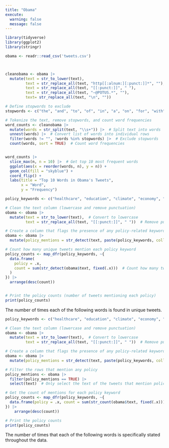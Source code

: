 ```yaml
---
title: "Obama"
execute: 
  warning: false
  message: false
---
```


```r
library(tidyverse)
library(ggplot2)
library(stringr)


```

```r
obama <- readr::read_csv('tweets.csv')




```

```r
cleanobama <- obama |>
  mutate(text = str_to_lower(text),
         text = str_replace_all(text, "http[[:alnum:][:punct:]]*", ""),  # Remove URLs
         text = str_replace_all(text, "[[:punct:]]", " "),
         text = str_replace_all(text, "—@POTUS.*", ""),
         text= str_replace_all(text, "\n", "")) 

# Define stopwords to exclude
stopwords <- c("the", "and", "to", "of", "in", "a", "on", "for", "with", "is", "that","s", "at", "potus", "  ", "rt", "amp", "it","this", "are","→")

# Tokenize the text, remove stopwords, and count word frequencies
word_counts <- cleanobama |>
  mutate(words = str_split(text, "\\s+")) |>  # Split text into words
  unnest(words) |>  # Convert list of words into individual rows
  filter(words != "", !words %in% stopwords) |>  # Exclude stopwords
  count(words, sort = TRUE)  # Count word frequencies


word_counts |>
  slice_max(n, n = 10) |>  # Get top 10 most frequent words
  ggplot(aes(x = reorder(words, n), y = n)) +
  geom_col(fill = "skyblue") +
  coord_flip() +
  labs(title = "Top 10 Words in Obama's Tweets",
       x = "Word",
       y = "Frequency")

```

```r



policy_keywords <- c("healthcare", "education", "climate", "economy", "jobs", "tax", "immigration", "gun", "poverty")

# Clean the text column (lowercase and remove punctuation)
obama <- obama |>
  mutate(text = str_to_lower(text),  # Convert to lowercase
         text = str_replace_all(text, "[[:punct:]]", " "))  # Remove punctuation

# Create a column that flags the presence of any policy-related keywords
obama <- obama |>
  mutate(policy_mentions = str_detect(text, paste(policy_keywords, collapse = "|")))  # Flag if any policy keyword is mentioned

# Count how many unique tweets mention each policy keyword
policy_counts <- map_dfr(policy_keywords, ~{
  data.frame(
    policy = .x, 
    count = sum(str_detect(obama$text, fixed(.x)))  # Count how many tweets mention the keyword (1 if the keyword appears, 0 if not)
  )
}) |>
  arrange(desc(count))


# Print the policy counts (number of tweets mentioning each policy)
print(policy_counts)


```

The number of times each of the following words is found in unique tweets.

```r
policy_keywords <- c("healthcare", "education", "climate", "economy", "jobs", "tax", "immigration", "gun", "poverty")

# Clean the text column (lowercase and remove punctuation)
obama <- obama |>
  mutate(text = str_to_lower(text),  # Convert to lowercase
         text = str_replace_all(text, "[[:punct:]]", " "))  # Remove punctuation

# Create a column that flags the presence of any policy-related keywords
obama <- obama |>
  mutate(policy_mentions = str_detect(text, paste(policy_keywords, collapse = "|")))  # Flag if any policy keyword is mentioned

# Filter the rows that mention any policy
policy_mentions <- obama |>
  filter(policy_mentions == TRUE) |>
  select(text)  # Only select the text of the tweets that mention policies

# Get the count of mentions for each policy keyword
policy_counts <- map_dfr(policy_keywords, ~{
  data.frame(policy = .x, count = sum(str_count(obama$text, fixed(.x))))  # Count mentions of each policy keyword
}) |>
    arrange(desc(count))

# Print the policy counts
print(policy_counts)
```

The number of times that each of the following words is specifically stated throughout the data.
